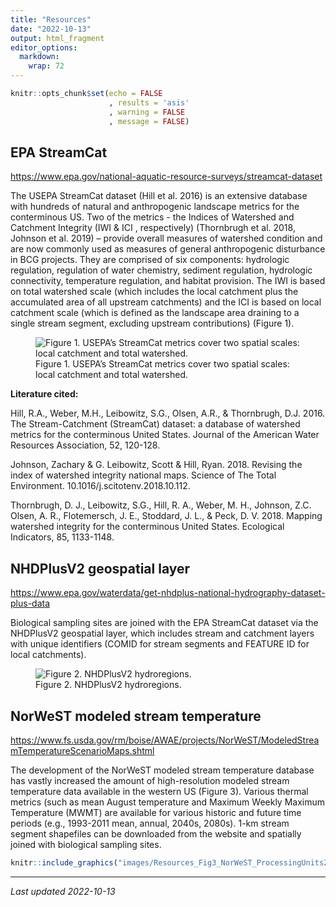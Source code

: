 ```yaml
---
title: "Resources"
date: "2022-10-13"
output: html_fragment
editor_options: 
  markdown: 
    wrap: 72
---
```


```r
knitr::opts_chunk$set(echo = FALSE
                      , results = 'asis'
                      , warning = FALSE
                      , message = FALSE)
```

## EPA StreamCat 

<a href="https://www.epa.gov/national-aquatic-resource-surveys/streamcat-dataset" target="_blank">https://www.epa.gov/national-aquatic-resource-surveys/streamcat-dataset</a>

The USEPA StreamCat dataset (Hill et al. 2016) is an extensive database with 
hundreds of natural and anthropogenic landscape metrics for the conterminous US. 
Two of the metrics - the Indices of Watershed and Catchment Integrity (IWI & ICI
, respectively) (Thornbrugh et al. 2018, Johnson et al. 2019) – provide overall 
measures of watershed condition and are now commonly used as measures of general
anthropogenic disturbance in BCG projects. They are comprised of six components:
hydrologic regulation, regulation of water chemistry, sediment regulation, 
hydrologic connectivity, temperature regulation, and habitat provision. The IWI 
is based on total watershed scale (which includes the local catchment plus the 
accumulated area of all upstream catchments) and the ICI is based on local 
catchment scale (which is defined as the landscape area draining to a single 
stream segment, excluding upstream contributions) (Figure 1).
 
![Figure 1. USEPA’s StreamCat metrics cover two spatial scales: local catchment and total watershed.](images/Resources_Fig1_StreamCat_SpatialScales.jpg)

**Literature cited:**

Hill, R.A., Weber, M.H., Leibowitz, S.G., Olsen, A.R., & Thornbrugh, D.J. 2016. 
The Stream-Catchment (StreamCat) dataset: a database of watershed metrics for 
the conterminous United States. Journal of the American Water Resources 
Association, 52, 120-128.

Johnson, Zachary & G. Leibowitz, Scott & Hill, Ryan. 2018. Revising the index of
watershed integrity national maps. Science of The Total Environment. 
10.1016/j.scitotenv.2018.10.112.

Thornbrugh, D. J., Leibowitz, S.G., Hill, R. A., Weber, M. H., Johnson, Z.C. 
Olsen, A. R., Flotemersch, J. E., Stoddard, J. L., & Peck, D. V. 2018. Mapping 
watershed integrity for the conterminous United States. Ecological Indicators, 
85, 1133-1148.

## NHDPlusV2 geospatial layer

<a href="https://www.epa.gov/waterdata/get-nhdplus-national-hydrography-dataset-plus-data" target="_blank">https://www.epa.gov/waterdata/get-nhdplus-national-hydrography-dataset-plus-data</a>

Biological sampling sites are joined with the EPA StreamCat dataset via the 
NHDPlusV2 geospatial layer, which includes stream and catchment layers with 
unique identifiers (COMID for stream segments and FEATURE ID for local 
catchments).

![Figure 2. NHDPlusV2 hydroregions.](images/Resources_Fig2_NHDPlusV2_Hydroregions.jpg)



## NorWeST modeled stream temperature

<a href="https://www.fs.usda.gov/rm/boise/AWAE/projects/NorWeST/ModeledStreamTemperatureScenarioMaps.shtml" target="_blank">https://www.fs.usda.gov/rm/boise/AWAE/projects/NorWeST/ModeledStreamTemperatureScenarioMaps.shtml</a>

The development of the NorWeST modeled stream temperature database has vastly 
increased the amount of high-resolution modeled stream temperature data 
available in the western US (Figure 3). Various thermal metrics (such as mean 
August temperature and Maximum Weekly Maximum Temperature (MWMT) are available 
for various historic and future time periods (e.g., 1993-2011 mean, annual, 
2040s, 2080s). 1-km stream segment shapefiles can be downloaded from the website
and spatially joined with biological sampling sites.

```r
knitr::include_graphics("images/Resources_Fig3_NorWeST_ProcessingUnits2021.jpg")
```

---

*Last updated 2022-10-13*

